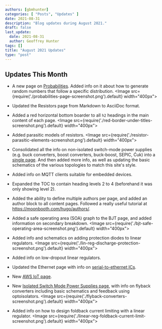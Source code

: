 ```yaml
---
authors: [gbmhunter]
categories: [ "Posts", "Updates" ]
date: 2021-08-31
description: "Blog updates during August 2021."
draft: false
last_update:
  date: 2021-08-31
  author: Geoffrey Hunter
tags: []
title: "August 2021 Updates"
type: "post"
---
```


## Updates This Month

* A new page on [Probabilities](/mathematics/statistics/probabilities/). Added info on it about how to generate random numbers that follow a specific distribution.
    <Image src={require('./probabilities-page-screenshot.png').default} width="400px"></Image>

* Updated the Resistors page from Markdown to AsciiDoc format.

* Added a red horizontal bottom boarder to all `h2` headings in the main content of each page.
    <Image src={require('./red-border-under-titles-screenshot.png').default} width="400px"></Image>

* Added parasitic models of resistors.
    <Image src={require('./resistor-parasitic-elements-screenshot.png').default} width="400px"></Image>

* Consolidated all the info on non-isolated switch-mode power supplies (e.g. buck converters, boost converters, buck-boost, SEPIC, Ćuk) into a [single page](/electronics/components/power-regulators/switch-mode-power-supplies-smps/). And then added more info, as well as updating the basic schematics of the various topologies to match this site's style.

* Added info on MQTT clients suitable for embedded devices.

* Expanded the TOC to contain heading levels 2 to 4 (beforehand it was only showing level 2).

* Added the ability to define multiple authors per page, and added an author block to all content pages. Followed a really useful tutorial at https://moonbooth.com/hugo/authors/.

* Added a safe operating area (SOA) graph to the BJT page, and added information on secondary breakdown.
    <Image src={require('./bjt-safe-operating-area-screenshot.png').default} width="400px"></Image>

* Added info and schematics on adding protection diodes to linear regulators.
    <Image src={require('./lin-reg-discharge-protection-screenshot.png').default} width="400px"></Image>

* Added info on low-dropout linear regulators.

* Updated the Ethernet page with info on [serial-to-ethernet ICs](/electronics/communication-protocols/ethernet-protocol/).

* New [AWS IoT page](/programming/cloud/aws/aws-iot/).

* New [Isolated Switch Mode Power Supplies page](/electronics/components/power-regulators/isolated-switch-mode-power-supplies/), with info on flyback converters including basic schematics and feedback using optoisolators.
    <Image src={require('./flyback-converters-screenshot.png').default} width="400px"></Image>

* Added info on how to design foldback current limiting with a linear regulator.
    <Image src={require('./linear-reg-foldback-current-limit-screenshot.png').default} width="400px"></Image>
